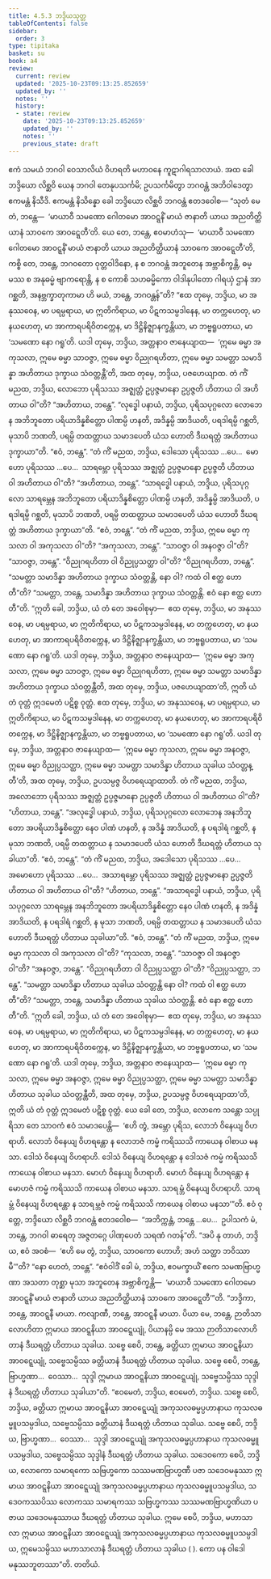```yaml
---
title: 4.5.3 ဘဒ္ဒိယသုတ္တ
tableOfContents: false
sidebar:
  order: 3
type: tipitaka
basket: su
book: a4
review:
  current: review
  updated: '2025-10-23T09:13:25.852659'
  updated_by: ''
  notes: ''
  history:
  - state: review
    date: '2025-10-23T09:13:25.852659'
    updated_by: ''
    notes: ''
    previous_state: draft
---
```



<ReviewStatus review={frontmatter.review} showDetails={true} />

<HypothesisAnnotation frontmatter={frontmatter} />

<DynamicBreadcrumb />

<Division number="193" book="a4" e="ch" v="15" p="511">

<Paragraph number="1197" book="a4">
ဧကံ သမယံ ဘဂဝါ ဝေသာလိယံ ဝိဟရတိ မဟာဝနေ ကူဋာဂါရသာလာယံ. အထ ခေါ ဘဒ္ဒိယော လိစ္ဆဝိ ယေန ဘဂဝါ တေနုပသင်္ကမိ; ဥပသင်္ကမိတွာ ဘဂဝန္တံ အဘိဝါဒေတွာ ဧကမန္တံ နိသီဒိ. ဧကမန္တံ နိသိန္နော ခေါ ဘဒ္ဒိယော လိစ္ဆဝိ ဘဂဝန္တံ ဧတဒဝေါစ—
</Paragraph>

<Paragraph number="1198" book="a4">
“သုတံ မေတံ, ဘန္တေ—  ‘မာယာဝီ သမဏော ဂေါတမော အာဝဋ္ဋနိံ မာယံ ဇာနာတိ ယာယ အညတိတ္ထိယာနံ သာဝကေ အာဝဋ္ဋေတီ’တိ. ယေ တေ, ဘန္တေ, ဧဝမာဟံသု—  ‘မာယာဝီ သမဏော ဂေါတမော အာဝဋ္ဋနိံ မာယံ ဇာနာတိ ယာယ အညတိတ္ထိယာနံ သာဝကေ အာဝဋ္ဋေတီ’တိ, ကစ္စိ တေ, ဘန္တေ, ဘဂဝတော ဝုတ္တဝါဒိနော, န စ ဘဂဝန္တံ အဘူတေန အဗ္ဘာစိက္ခန္တိ, ဓမ္မဿ စ အနုဓမ္မံ ဗျာကရောန္တိ, န စ ကောစိ သဟဓမ္မိကော ဝါဒါနုပါတော ဂါရယှံ ဌာနံ အာဂစ္ဆတိ, အနဗ္ဘက္ခာတုကာမာ ဟိ မယံ, ဘန္တေ, ဘဂဝန္တန်”တိ?
</Paragraph>

<Paragraph number="1199" book="a4">
“ဧထ တုမှေ, ဘဒ္ဒိယ, မာ အနုဿဝေန, မာ ပရမ္ပရာယ, မာ ဣတိကိရာယ, မာ ပိဋကသမ္ပဒါနေန, မာ တက္ကဟေတု, မာ နယဟေတု, မာ အာကာရပရိဝိတက္ကေန, မာ ဒိဋ္ဌိနိဇ္ဈာနက္ခန္တိယာ, မာ ဘဗ္ဗရူပတာယ, မာ ‘သမဏော နော ဂရူ’တိ. ယဒါ တုမှေ, ဘဒ္ဒိယ, အတ္တနာဝ ဇာနေယျာထ—  ‘ဣမေ ဓမ္မာ အကုသလာ, ဣမေ ဓမ္မာ သာဝဇ္ဇာ, ဣမေ ဓမ္မာ ဝိညုဂရဟိတာ, ဣမေ ဓမ္မာ သမတ္တာ သမာဒိန္နာ အဟိတာယ ဒုက္ခာယ သံဝတ္တန္တီ’တိ, အထ တုမှေ, ဘဒ္ဒိယ, ပဇဟေယျာထ.
</Paragraph>

<Paragraph number="1200" book="a4">
တံ ကိံ မညထ, ဘဒ္ဒိယ, လောဘော ပုရိသဿ အဇ္ဈတ္တံ ဥပ္ပဇ္ဇမာနော ဥပ္ပဇ္ဇတိ ဟိတာယ ဝါ အဟိတာယ ဝါ”တိ? “အဟိတာယ, ဘန္တေ”. “လုဒ္ဓေါ ပနာယံ, ဘဒ္ဒိယ, ပုရိသပုဂ္ဂလော လောဘေန အဘိဘူတော ပရိယာဒိန္နစိတ္တော ပါဏမ္ပိ ဟနတိ, အဒိန္နမ္ပိ အာဒိယတိ, ပရဒါရမ္ပိ ဂစ္ဆတိ, မုသာပိ ဘဏတိ, ပရမ္ပိ တထတ္တာယ သမာဒပေတိ ယံသ ဟောတိ ဒီဃရတ္တံ အဟိတာယ ဒုက္ခာယာ”တိ. “ဧဝံ, ဘန္တေ”.
</Paragraph>

<Paragraph number="1201" book="a4">
“တံ ကိံ မညထ, ဘဒ္ဒိယ, ဒေါသော ပုရိသဿ …ပေ…  မောဟော ပုရိသဿ …ပေ…  သာရမ္ဘော ပုရိသဿ အဇ္ဈတ္တံ ဥပ္ပဇ္ဇမာနော ဥပ္ပဇ္ဇတိ ဟိတာယ ဝါ အဟိတာယ ဝါ”တိ? “အဟိတာယ, ဘန္တေ”. “သာရဒ္ဓေါ ပနာယံ, ဘဒ္ဒိယ, ပုရိသပုဂ္ဂလော သာရမ္ဘေန အဘိဘူတော ပရိယာဒိန္နစိတ္တော ပါဏမ္ပိ ဟနတိ, အဒိန္နမ္ပိ အာဒိယတိ, ပရဒါရမ္ပိ ဂစ္ဆတိ, မုသာပိ ဘဏတိ, ပရမ္ပိ တထတ္တာယ သမာဒပေတိ ယံသ ဟောတိ ဒီဃရတ္တံ အဟိတာယ ဒုက္ခာယာ”တိ. “ဧဝံ, ဘန္တေ”.
</Paragraph>

<Paragraph number="1202" book="a4">
“တံ ကိံ မညထ, ဘဒ္ဒိယ, ဣမေ ဓမ္မာ ကုသလာ ဝါ အကုသလာ ဝါ”တိ? “အကုသလာ, ဘန္တေ”. “သာဝဇ္ဇာ ဝါ အနဝဇ္ဇာ ဝါ”တိ? “သာဝဇ္ဇာ, ဘန္တေ”. “ဝိညုဂရဟိတာ ဝါ ဝိညုပ္ပသတ္ထာ ဝါ”တိ? “ဝိညုဂရဟိတာ, ဘန္တေ”. “သမတ္တာ သမာဒိန္နာ အဟိတာယ ဒုက္ခာယ သံဝတ္တန္တိ, နော ဝါ? ကထံ ဝါ ဧတ္ထ ဟောတီ”တိ? “သမတ္တာ, ဘန္တေ, သမာဒိန္နာ အဟိတာယ ဒုက္ခာယ သံဝတ္တန္တိ. ဧဝံ နော ဧတ္ထ ဟောတီ”တိ.
</Paragraph>

<Paragraph number="1203" book="a4">
“ဣတိ ခေါ, ဘဒ္ဒိယ, ယံ တံ တေ အဝေါစုမှာ—  ဧထ တုမှေ, ဘဒ္ဒိယ, မာ အနုဿဝေန, မာ ပရမ္ပရာယ, မာ ဣတိကိရာယ, မာ ပိဋကသမ္ပဒါနေန, မာ တက္ကဟေတု, မာ နယဟေတု, မာ အာကာရပရိဝိတက္ကေန, မာ ဒိဋ္ဌိနိဇ္ဈာနက္ခန္တိယာ, မာ ဘဗ္ဗရူပတာယ, မာ ‘သမဏော နော ဂရူ’တိ. ယဒါ တုမှေ, ဘဒ္ဒိယ, အတ္တနာဝ ဇာနေယျာထ—  ‘ဣမေ ဓမ္မာ အကုသလာ, ဣမေ ဓမ္မာ သာဝဇ္ဇာ, ဣမေ ဓမ္မာ ဝိညုဂရဟိတာ, ဣမေ ဓမ္မာ သမတ္တာ သမာဒိန္နာ အဟိတာယ ဒုက္ခာယ သံဝတ္တန္တီတိ, အထ တုမှေ, ဘဒ္ဒိယ, ပဇဟေယျာထာ’တိ, ဣတိ ယံ တံ ဝုတ္တံ ဣဒမေတံ ပဋိစ္စ ဝုတ္တံ.
</Paragraph>

<Paragraph number="1204" book="a4">
ဧထ တုမှေ, ဘဒ္ဒိယ, မာ အနုဿဝေန, မာ ပရမ္ပရာယ, မာ ဣတိကိရာယ, မာ ပိဋကသမ္ပဒါနေန, မာ တက္ကဟေတု, မာ နယဟေတု, မာ အာကာရပရိဝိတက္ကေန, မာ ဒိဋ္ဌိနိဇ္ဈာနက္ခန္တိယာ, မာ ဘဗ္ဗရူပတာယ, မာ ‘သမဏော နော ဂရူ’တိ. ယဒါ တုမှေ, ဘဒ္ဒိယ, အတ္တနာဝ ဇာနေယျာထ—  ‘ဣမေ ဓမ္မာ ကုသလာ, ဣမေ ဓမ္မာ အနဝဇ္ဇာ, ဣမေ ဓမ္မာ ဝိညုပ္ပသတ္ထာ, ဣမေ ဓမ္မာ သမတ္တာ သမာဒိန္နာ ဟိတာယ သုခါယ သံဝတ္တန္တီ’တိ, အထ တုမှေ, ဘဒ္ဒိယ, ဥပသမ္ပဇ္ဇ ဝိဟရေယျာထာတိ.
</Paragraph>

<Paragraph number="1205" book="a4">
တံ ကိံ မညထ, ဘဒ္ဒိယ, အလောဘော ပုရိသဿ အဇ္ဈတ္တံ ဥပ္ပဇ္ဇမာနော ဥပ္ပဇ္ဇတိ ဟိတာယ ဝါ အဟိတာယ ဝါ”တိ? “ဟိတာယ, ဘန္တေ”. “အလုဒ္ဓေါ ပနာယံ, ဘဒ္ဒိယ, ပုရိသပုဂ္ဂလော လောဘေန အနဘိဘူတော အပရိယာဒိန္နစိတ္တော နေဝ ပါဏံ ဟနတိ, န အဒိန္နံ အာဒိယတိ, န ပရဒါရံ ဂစ္ဆတိ, န မုသာ ဘဏတိ, ပရမ္ပိ တထတ္တာယ န သမာဒပေတိ ယံသ ဟောတိ ဒီဃရတ္တံ ဟိတာယ သုခါယာ”တိ. “ဧဝံ, ဘန္တေ”.
</Paragraph>

<Paragraph number="1206" book="a4">
“တံ ကိံ မညထ, ဘဒ္ဒိယ, အဒေါသော ပုရိသဿ …ပေ…  အမောဟော ပုရိသဿ …ပေ…  အသာရမ္ဘော ပုရိသဿ အဇ္ဈတ္တံ ဥပ္ပဇ္ဇမာနော ဥပ္ပဇ္ဇတိ ဟိတာယ ဝါ အဟိတာယ ဝါ”တိ? “ဟိတာယ, ဘန္တေ”. “အသာရဒ္ဓေါ ပနာယံ, ဘဒ္ဒိယ, ပုရိသပုဂ္ဂလော သာရမ္ဘေန အနဘိဘူတော အပရိယာဒိန္နစိတ္တော နေဝ ပါဏံ ဟနတိ, န အဒိန္နံ အာဒိယတိ, န ပရဒါရံ ဂစ္ဆတိ, န မုသာ ဘဏတိ, ပရမ္ပိ တထတ္တာယ န သမာဒပေတိ ယံသ ဟောတိ ဒီဃရတ္တံ ဟိတာယ သုခါယာ”တိ. “ဧဝံ, ဘန္တေ”.
</Paragraph>

<Paragraph number="1207" book="a4">
“တံ ကိံ မညထ, ဘဒ္ဒိယ, ဣမေ ဓမ္မာ ကုသလာ ဝါ အကုသလာ ဝါ”တိ? “ကုသလာ, ဘန္တေ”. “သာဝဇ္ဇာ ဝါ အနဝဇ္ဇာ ဝါ”တိ? “အနဝဇ္ဇာ, ဘန္တေ”. “ဝိညုဂရဟိတာ ဝါ ဝိညုပ္ပသတ္ထာ ဝါ”တိ? “ဝိညုပ္ပသတ္ထာ, ဘန္တေ”. “သမတ္တာ သမာဒိန္နာ ဟိတာယ သုခါယ သံဝတ္တန္တိ နော ဝါ? ကထံ ဝါ ဧတ္ထ ဟောတီ”တိ? “သမတ္တာ, ဘန္တေ, သမာဒိန္နာ ဟိတာယ သုခါယ သံဝတ္တန္တိ. ဧဝံ နော ဧတ္ထ ဟောတီ”တိ.
</Paragraph>

<Paragraph number="1208" book="a4">
“ဣတိ ခေါ, ဘဒ္ဒိယ, ယံ တံ တေ အဝေါစုမှာ—  ဧထ တုမှေ, ဘဒ္ဒိယ, မာ အနုဿဝေန, မာ ပရမ္ပရာယ, မာ ဣတိကိရာယ, မာ ပိဋကသမ္ပဒါနေန, မာ တက္ကဟေတု, မာ နယဟေတု, မာ အာကာရပရိဝိတက္ကေန, မာ ဒိဋ္ဌိနိဇ္ဈာနက္ခန္တိယာ, မာ ဘဗ္ဗရူပတာယ, မာ ‘သမဏော နော ဂရူ’တိ. ယဒါ တုမှေ, ဘဒ္ဒိယ, အတ္တနာဝ ဇာနေယျာထ—  ‘ဣမေ ဓမ္မာ ကုသလာ, ဣမေ ဓမ္မာ အနဝဇ္ဇာ, ဣမေ ဓမ္မာ ဝိညုပ္ပသတ္ထာ, ဣမေ ဓမ္မာ သမတ္တာ သမာဒိန္နာ ဟိတာယ သုခါယ သံဝတ္တန္တီတိ, အထ တုမှေ, ဘဒ္ဒိယ, ဥပသမ္ပဇ္ဇ ဝိဟရေယျာထာ’တိ, ဣတိ ယံ တံ ဝုတ္တံ ဣဒမေတံ ပဋိစ္စ ဝုတ္တံ.
</Paragraph>

<Paragraph number="1209" book="a4">
ယေ ခေါ တေ, ဘဒ္ဒိယ, လောကေ သန္တော သပ္ပုရိသာ တေ သာဝကံ ဧဝံ သမာဒပေန္တိ—  ‘ဧဟိ တွံ, အမ္ဘော ပုရိသ, လောဘံ ဝိနေယျ ဝိဟရာဟိ. လောဘံ ဝိနေယျ ဝိဟရန္တော န လောဘဇံ ကမ္မံ ကရိဿသိ ကာယေန ဝါစာယ မနသာ. ဒေါသံ ဝိနေယျ ဝိဟရာဟိ. ဒေါသံ ဝိနေယျ ဝိဟရန္တော န ဒေါသဇံ ကမ္မံ ကရိဿသိ ကာယေန ဝါစာယ မနသာ. မောဟံ ဝိနေယျ ဝိဟရာဟိ. မောဟံ ဝိနေယျ ဝိဟရန္တော န မောဟဇံ ကမ္မံ ကရိဿသိ ကာယေန ဝါစာယ မနသာ. သာရမ္ဘံ ဝိနေယျ ဝိဟရာဟိ. သာရမ္ဘံ ဝိနေယျ ဝိဟရန္တော န သာရမ္ဘဇံ ကမ္မံ ကရိဿသိ ကာယေန ဝါစာယ မနသာ’”တိ.
</Paragraph>

<Paragraph number="1210" book="a4">
ဧဝံ ဝုတ္တေ, ဘဒ္ဒိယော လိစ္ဆဝိ ဘဂဝန္တံ ဧတဒဝေါစ—  “အဘိက္ကန္တံ, ဘန္တေ …ပေ…  ဥပါသကံ မံ, ဘန္တေ, ဘဂဝါ ဓာရေတု အဇ္ဇတဂ္ဂေ ပါဏုပေတံ သရဏံ ဂတန်”တိ.
</Paragraph>

<Paragraph number="1211" book="a4">
“အပိ နု တာဟံ, ဘဒ္ဒိယ, ဧဝံ အဝစံ—  ‘ဧဟိ မေ တွံ, ဘဒ္ဒိယ, သာဝကော ဟောဟိ; အဟံ သတ္ထာ ဘဝိဿာမီ’”တိ? “နော ဟေတံ, ဘန္တေ”. “ဧဝံဝါဒိံ ခေါ မံ, ဘဒ္ဒိယ, ဧဝမက္ခာယိံ ဧကေ သမဏဗြာဟ္မဏာ အသတာ တုစ္ဆာ မုသာ အဘူတေန အဗ္ဘာစိက္ခန္တိ—  ‘မာယာဝီ သမဏော ဂေါတမော အာဝဋ္ဋနိံ မာယံ ဇာနာတိ ယာယ အညတိတ္ထိယာနံ သာဝကေ အာဝဋ္ဋေတီ’”တိ. “ဘဒ္ဒိကာ, ဘန္တေ, အာဝဋ္ဋနီ မာယာ. ကလျာဏီ, ဘန္တေ, အာဝဋ္ဋနီ မာယာ. ပိယာ မေ, ဘန္တေ, ဉာတိသာလောဟိတာ ဣမာယ အာဝဋ္ဋနိယာ အာဝဋ္ဋေယျုံ, ပိယာနမ္ပိ မေ အဿ ဉာတိသာလောဟိတာနံ ဒီဃရတ္တံ ဟိတာယ သုခါယ. သဗ္ဗေ စေပိ, ဘန္တေ, ခတ္တိယာ ဣမာယ အာဝဋ္ဋနိယာ အာဝဋ္ဋေယျုံ, သဗ္ဗေသမ္ပိဿ ခတ္တိယာနံ ဒီဃရတ္တံ ဟိတာယ သုခါယ. သဗ္ဗေ စေပိ, ဘန္တေ, ဗြာဟ္မဏာ…  ဝေဿာ…  သုဒ္ဒါ ဣမာယ အာဝဋ္ဋနိယာ အာဝဋ္ဋေယျုံ, သဗ္ဗေသမ္ပိဿ သုဒ္ဒါနံ ဒီဃရတ္တံ ဟိတာယ သုခါယာ”တိ.
</Paragraph>

<Paragraph number="1212" book="a4">
“ဧဝမေတံ, ဘဒ္ဒိယ, ဧဝမေတံ, ဘဒ္ဒိယ. သဗ္ဗေ စေပိ, ဘဒ္ဒိယ, ခတ္တိယာ ဣမာယ အာဝဋ္ဋနိယာ အာဝဋ္ဋေယျုံ အကုသလဓမ္မပ္ပဟာနာယ ကုသလဓမ္မူပသမ္ပဒါယ, သဗ္ဗေသမ္ပိဿ ခတ္တိယာနံ ဒီဃရတ္တံ ဟိတာယ သုခါယ. သဗ္ဗေ စေပိ, ဘဒ္ဒိယ, ဗြာဟ္မဏာ…  ဝေဿာ…  သုဒ္ဒါ အာဝဋ္ဋေယျုံ အကုသလဓမ္မပ္ပဟာနာယ ကုသလဓမ္မူပသမ္ပဒါယ, သဗ္ဗေသမ္ပိဿ သုဒ္ဒါနံ ဒီဃရတ္တံ ဟိတာယ သုခါယ. သဒေဝကော စေပိ, ဘဒ္ဒိယ, လောကော သမာရကော သဗြဟ္မကော သဿမဏဗြာဟ္မဏီ ပဇာ သဒေဝမနုဿာ ဣမာယ အာဝဋ္ဋနိယာ အာဝဋ္ဋေယျုံ အကုသလဓမ္မပ္ပဟာနာယ ကုသလဓမ္မူပသမ္ပဒါယ, သဒေဝကဿပိဿ လောကဿ သမာရကဿ သဗြဟ္မကဿ သဿမဏဗြာဟ္မဏိယာ ပဇာယ သဒေဝမနုဿာယ ဒီဃရတ္တံ ဟိတာယ သုခါယ. ဣမေ စေပိ, ဘဒ္ဒိယ, မဟာသာလာ ဣမာယ အာဝဋ္ဋနိယာ အာဝဋ္ဋေယျုံ အကုသလဓမ္မပ္ပဟာနာယ ကုသလဓမ္မူပသမ္ပဒါယ, ဣမေသမ္ပိဿ မဟာသာလာနံ ဒီဃရတ္တံ ဟိတာယ သုခါယ ( ). ကော ပန ဝါဒေါ မနုဿဘူတဿာ”တိ.

</Paragraph>
</Division>

<Paragraph number="1213" type="center" book="a4">
တတိယံ.
</Paragraph>